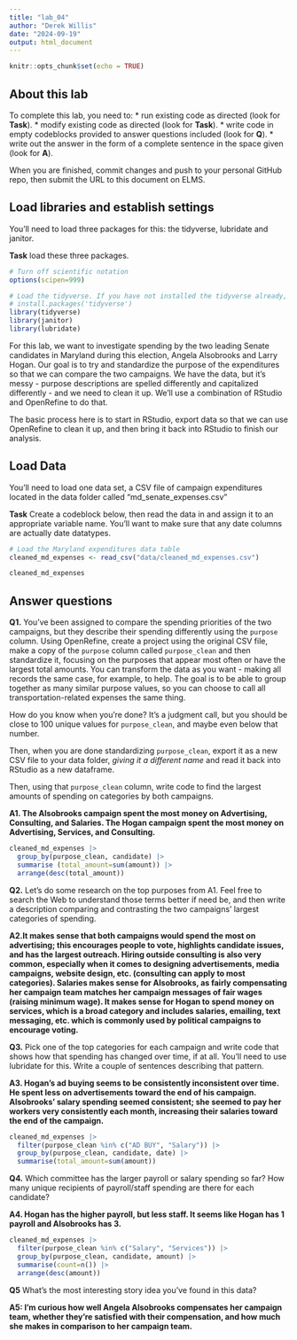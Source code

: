 ```yaml
---
title: "lab_04"
author: "Derek Willis"
date: "2024-09-19"
output: html_document
---
```


```r
knitr::opts_chunk$set(echo = TRUE)
```

## About this lab

To complete this lab, you need to: \* run existing code as directed (look for **Task**). \* modify existing code as directed (look for **Task**). \* write code in empty codeblocks provided to answer questions included (look for **Q**). \* write out the answer in the form of a complete sentence in the space given (look for **A**).

When you are finished, commit changes and push to your personal GitHub repo, then submit the URL to this document on ELMS.

## Load libraries and establish settings

You'll need to load three packages for this: the tidyverse, lubridate and janitor.

**Task** load these three packages.

```r
# Turn off scientific notation
options(scipen=999)

# Load the tidyverse. If you have not installed the tidyverse already, remove the # from the next line and run it first.  
# install.packages('tidyverse')
library(tidyverse)
library(janitor)
library(lubridate)

```

For this lab, we want to investigate spending by the two leading Senate candidates in Maryland during this election, Angela Alsobrooks and Larry Hogan. Our goal is to try and standardize the purpose of the expenditures so that we can compare the two campaigns. We have the data, but it's messy - purpose descriptions are spelled differently and capitalized differently - and we need to clean it up. We'll use a combination of RStudio and OpenRefine to do that.

The basic process here is to start in RStudio, export data so that we can use OpenRefine to clean it up, and then bring it back into RStudio to finish our analysis.

## Load Data

You'll need to load one data set, a CSV file of campaign expenditures located in the data folder called "md_senate_expenses.csv"

**Task** Create a codeblock below, then read the data in and assign it to an appropriate variable name. You'll want to make sure that any date columns are actually date datatypes.

```r
# Load the Maryland expenditures data table
cleaned_md_expenses <- read_csv("data/cleaned_md_expenses.csv")

cleaned_md_expenses
```

## Answer questions

**Q1.** You've been assigned to compare the spending priorities of the two campaigns, but they describe their spending differently using the `purpose` column. Using OpenRefine, create a project using the original CSV file, make a copy of the `purpose` column called `purpose_clean` and then standardize it, focusing on the purposes that appear most often or have the largest total amounts. You can transform the data as you want - making all records the same case, for example, to help. The goal is to be able to group together as many similar purpose values, so you can choose to call all transportation-related expenses the same thing.

How do you know when you're done? It's a judgment call, but you should be close to 100 unique values for `purpose_clean`, and maybe even below that number.

Then, when you are done standardizing `purpose_clean`, export it as a new CSV file to your data folder, *giving it a different name* and read it back into RStudio as a new dataframe.

Then, using that `purpose_clean` column, write code to find the largest amounts of spending on categories by both campaigns.

**A1. The Alsobrooks campaign spent the most money on Advertising, Consulting, and Salaries. The Hogan campaign spent the most money on Advertising, Services, and Consulting.**

```r
cleaned_md_expenses |>
  group_by(purpose_clean, candidate) |>
  summarise (total_amount=sum(amount)) |>
  arrange(desc(total_amount))
```

**Q2.** Let's do some research on the top purposes from A1. Feel free to search the Web to understand those terms better if need be, and then write a description comparing and contrasting the two campaigns' largest categories of spending.

**A2.It makes sense that both campaigns would spend the most on advertising; this encourages people to vote, highlights candidate issues, and has the largest outreach. Hiring outside consulting is also very common, especially when it comes to designing advertisements, media campaigns, website design, etc. (consulting can apply to most categories). Salaries makes sense for Alsobrooks, as fairly compensating her campaign team matches her campaign messages of fair wages (raising minimum wage). It makes sense for Hogan to spend money on services, which is a broad category and includes salaries, emailing, text messaging, etc. which is commonly used by political campaigns to encourage voting.**

**Q3.** Pick one of the top categories for each campaign and write code that shows how that spending has changed over time, if at all. You'll need to use lubridate for this. Write a couple of sentences describing that pattern.

**A3. Hogan's ad buying seems to be consistently inconsistent over time. He spent less on advertisements toward the end of his campaign. Alsobrooks' salary spending seemed consistent; she seemed to pay her workers very consistently each month, increasing their salaries toward the end of the campaign.**

```r
cleaned_md_expenses |>
  filter(purpose_clean %in% c("AD BUY", "Salary")) |>
  group_by(purpose_clean, candidate, date) |>
  summarise(total_amount=sum(amount))

```

**Q4.** Which committee has the larger payroll or salary spending so far? How many unique recipients of payroll/staff spending are there for each candidate?

**A4. Hogan has the higher payroll, but less staff. It seems like Hogan has 1 payroll and Alsobrooks has 3.**

```r
cleaned_md_expenses |>
  filter(purpose_clean %in% c("Salary", "Services")) |>
  group_by(purpose_clean, candidate, amount) |>
  summarise(count=n()) |>
  arrange(desc(amount))
```

**Q5** What's the most interesting story idea you've found in this data?

**A5: I'm curious how well Angela Alsobrooks compensates her campaign team, whether they're satisfied with their compensation, and how much she makes in comparison to her campaign team.**
